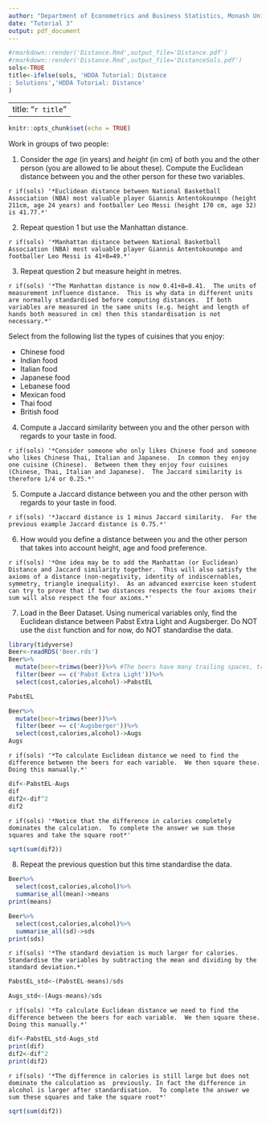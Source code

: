 ```yaml
---
author: "Department of Econometrics and Business Statistics, Monash University"
date: "Tutorial 3"
output: pdf_document
---
```


```r
#rmarkdown::render('Distance.Rmd',output_file='Distance.pdf')
#rmarkdown::render('Distance.Rmd',output_file='DistanceSols.pdf')
sols<-TRUE
title<-ifelse(sols, 'HDDA Tutorial: Distance
: Solutions','HDDA Tutorial: Distance'
)
```

---
title: "`r title`"
---
```r
knitr::opts_chunk$set(echo = TRUE)
```


Work in groups of two people:

1. Consider the *age* (in years) and *height* (in cm) of both you and the other person (you are allowed to lie about these).  Compute the Euclidean distance between you and the other person for these two variables.
  
`r if(sols) '*Euclidean distance between National Basketball Association (NBA) most valuable player Giannis Antentokounmpo (height 211cm, age 24 years) and footballer Leo Messi (height 170 cm, age 32) is 41.77.*'` 
  
2. Repeat question 1 but use the Manhattan distance.

`r if(sols) '*Manhattan distance between National Basketball Association (NBA) most valuable player Giannis Antentokounmpo and footballer Leo Messi is 41+8=49.*'` 

3. Repeat question 2 but measure height in metres.

`r if(sols) '*The Manhattan distance is now 0.41+8=8.41.  The units of measurement influence distance.  This is why data in different units are normally standardised before computing distances.  If both variables are measured in the same units (e.g. height and length of hands both measured in cm) then this standardisation is not necessary.*'` 

Select from the following list the types of cuisines that you enjoy:

  - Chinese food
  - Indian food
  - Italian food
  - Japanese food
  - Lebanese food
  - Mexican food
  - Thai food
  - British food

4. Compute a Jaccard similarity between you and the other person with regards to your taste in food.

`r if(sols) '*Consider someone who only likes Chinese food and someone who likes Chinese Thai, Italian and Japanese.  In common they enjoy one cuisine (Chinese).  Between them they enjoy four cuisines (Chinese, Thai, Italian and Japanese).  The Jaccard similarity is therefore 1/4 or 0.25.*'`

5. Compute a Jaccard distance between you and the other person with regards to your taste in food.

`r if(sols) '*Jaccard distance is 1 minus Jaccard similarity.  For the previous example Jaccard distance is 0.75.*'`

6. How would you define a distance between you and the other person that takes into account height, age and food preference.

`r if(sols) '*One idea may be to add the Manhattan (or Euclidean) Distance and Jaccard similarity together.  This will also satisfy the axioms of a distance (non-negativity, identity of indiscernables, symmetry, triangle inequality).  As an advanced exercise keen student can try to prove that if two distances respects the four axioms their sum will also respect the four axioms.*'`

7. Load in the Beer Dataset.  Using numerical variables only, find the Euclidean distance between Pabst Extra Light and Augsberger.  Do NOT use the `dist` function and for now, do NOT standardise the data.

```r
library(tidyverse)
Beer<-readRDS('Beer.rds')
Beer%>%
  mutate(beer=trimws(beer))%>% #The beers have many trailing spaces, trimws removes them
  filter(beer == c('Pabst Extra Light'))%>%
  select(cost,calories,alcohol)->PabstEL

PabstEL

Beer%>%
  mutate(beer=trimws(beer))%>% 
  filter(beer == c('Augsberger'))%>%
  select(cost,calories,alcohol)->Augs
Augs

```

`r if(sols) '*To calculate Euclidean distance we need to find the difference between the beers for each variable.  We then square these. Doing this manually.*'`

```r
dif<-PabstEL-Augs  
dif
dif2<-dif^2  
dif2

```

`r if(sols) '*Notice that the difference in calories completely dominates the calculation.  To complete the answer we sum these squares and take the square root*'`

```r
sqrt(sum(dif2))
```

8. Repeat the previous question but this time standardise the data.

```r
Beer%>%
  select(cost,calories,alcohol)%>%
  summarise_all(mean)->means
print(means)

Beer%>%
  select(cost,calories,alcohol)%>%
  summarise_all(sd)->sds
print(sds)

```
`r if(sols) '*The standard deviation is much larger for calories.  Standardise the variables by subtracting the mean and dividing by the standard deviation.*'`

```r
PabstEL_std<-(PabstEL-means)/sds

Augs_std<-(Augs-means)/sds

```

`r if(sols) '*To calculate Euclidean distance we need to find the difference between the beers for each variable.  We then square these. Doing this manually.*'`

```r
dif<-PabstEL_std-Augs_std  
print(dif)
dif2<-dif^2  
print(dif2)

```

`r if(sols) '*The difference in calories is still large but does not dominate the calculation as  previously. In fact the difference in alcohol is larger after standardisation.  To complete the answer we sum these squares and take the square root*'`

```r
sqrt(sum(dif2))
```